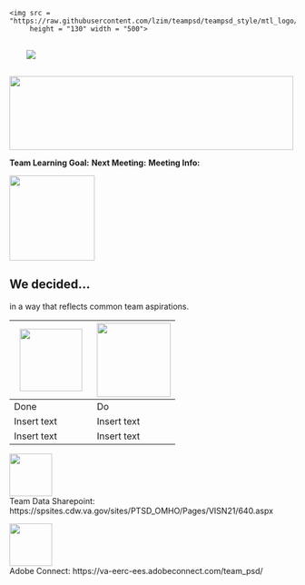 
    <img src = "https://raw.githubusercontent.com/lzim/teampsd/teampsd_style/mtl_logo/mtl_testdontguess_sm.png"
         height = "130" width = "500">    

<img src="https://raw.githubusercontent.com/lzim/teampsd/teampsd_style/mtl_logo/mtl_testdontguess_sm.png" 
style="display: block; margin: 30;" />

<!-- MTL Logo, HTML img tag -->
<img src = "https://raw.githubusercontent.com/lzim/teampsd/teampsd_style/mtl_logo/mtl_testdontguess_sm.png"
     height = "130" width = "500">  


**Team Learning Goal:**
**Next Meeting:** 
**Meeting Info:** 


<!-- Learning Objectives Icon -->
<img src = "https://raw.githubusercontent.com/lzim/teampsd/hexagon_icons/np_star_778913_003F72.png"
     height = "150" width = "150">  

## We decided...
in a way that reflects common team aspirations.  

<img src = "https://raw.githubusercontent.com/lzim/teampsd/hexagon_icons/np_hexagon-check-mark_309690_003F72.png" height = "110" width = "110"> | <img src = "https://raw.githubusercontent.com/lzim/teampsd/hexagon_icons/np_synchronize_778914_003F72.png" height = "130" width = "130">
--- | ---
Done | Do
Insert text | Insert text 
Insert text | Insert text



<!--SharePoint icon-->
<img src = "https://raw.githubusercontent.com/lzim/teampsd/hexagon_icons/np_bar-chart-decline_869492_598527.png"
     height = "75" width = "75" style = "border: 0;">  
Team Data Sharepoint: https://spsites.cdw.va.gov/sites/PTSD_OMHO/Pages/VISN21/640.aspx

<!--Adobe Connect icon-->
<img src = "https://raw.githubusercontent.com/lzim/teampsd/hexagon_icons/np_feedback_546911_598527.png"
     height = "75" width = "75" style = "border: 0;">  
Adobe Connect: https://va-eerc-ees.adobeconnect.com/team_psd/




